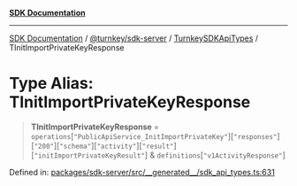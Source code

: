 [**SDK Documentation**](../../../../../README.mdx)

***

[SDK Documentation](../../../../../packages.mdx) / [@turnkey/sdk-server](../../../README.mdx) / [TurnkeySDKApiTypes](../README.mdx) / TInitImportPrivateKeyResponse

# Type Alias: TInitImportPrivateKeyResponse

> **TInitImportPrivateKeyResponse** = `operations`\[`"PublicApiService_InitImportPrivateKey"`\]\[`"responses"`\]\[`"200"`\]\[`"schema"`\]\[`"activity"`\]\[`"result"`\]\[`"initImportPrivateKeyResult"`\] & `definitions`\[`"v1ActivityResponse"`\]

Defined in: [packages/sdk-server/src/\_\_generated\_\_/sdk\_api\_types.ts:631](https://github.com/tkhq/sdk/blob/e1b1a69bdd608320aaf03cc2dbbf68dc0c52b28d/packages/sdk-server/src/__generated__/sdk_api_types.ts#L631)
